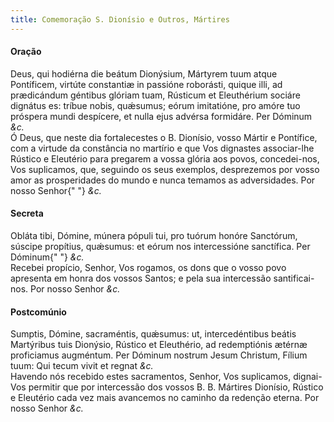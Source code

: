 ```yaml
---
title: Comemoração S. Dionísio e Outros, Mártires
---
```


<h4 class="text-center">Oração</h4>
<div class="grid grid-cols-2 gap-5">
  <span class="text-justify">
    Deus, qui hodiérna die beátum Dionýsium, Mártyrem tuum atque Pontíficem,
    virtúte constantiæ in passióne roborásti, quique illi, ad prædicándum
    géntibus glóriam tuam, Rústicum et Eleuthérium sociáre dignátus es: tríbue
    nobis, quǽsumus; eórum imitatióne, pro amóre tuo próspera mundi despícere,
    et nulla ejus advérsa formidáre. Per Dóminum <em>&c.</em>
  </div>
  <span class="text-justify">
    Ó Deus, que neste dia fortalecestes o B. Dionísio, vosso Mártir e Pontífice,
    com a virtude da constância no martírio e que Vos dignastes associar-lhe
    Rústico e Eleutério para pregarem a vossa glória aos povos, concedei-nos,
    Vos suplicamos, que, seguindo os seus exemplos, desprezemos por vosso amor
    as prosperidades do mundo e nunca temamos as adversidades. Por nosso Senhor{" "}
    <em>&c.</em>
  </span>
</div>

<h4 class="text-center">Secreta</h4>
<div class="grid grid-cols-2 gap-5">
  <span class="text-justify">
    Obláta tibi, Dómine, múnera pópuli tui, pro tuórum honóre Sanctórum, súscipe
    propítius, quǽsumus: et eórum nos intercessióne sanctífica. Per Dóminum{" "}
    <em>&c.</em>
  </div>
  <span class="text-justify">
    Recebei propício, Senhor, Vos rogamos, os dons que o vosso povo apresenta em
    honra dos vossos Santos; e pela sua intercessão santificai-nos. Por nosso
    Senhor <em>&c.</em>
  </span>
</div>

<h4 class="text-center">Postcomúnio</h4>
<div class="grid grid-cols-2 gap-5">
  <span class="text-justify">
    Sumptis, Dómine, sacraméntis, quǽsumus: ut, intercedéntibus beátis
    Martýribus tuis Dionýsio, Rústico et Eleuthério, ad redemptiónis ætérnæ
    proficiamus augméntum. Per Dóminum nostrum Jesum Christum, Fílium tuum: Qui
    tecum vivit et regnat <em>&c.</em>
  </div>
  <span class="text-justify">
    Havendo nós recebido estes sacramentos, Senhor, Vos suplicamos, dignai-Vos
    permitir que por intercessão dos vossos B. B. Mártires Dionísio, Rústico e
    Eleutério cada vez mais avancemos no caminho da redenção eterna. Por nosso
    Senhor <em>&c.</em>
  </span>
</div>
